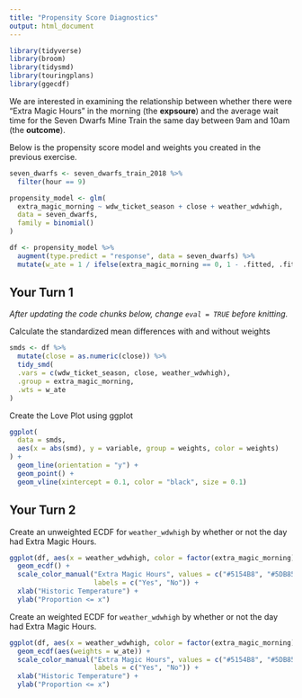 ```yaml
---
title: "Propensity Score Diagnostics"
output: html_document
---
```



```r
library(tidyverse)
library(broom)
library(tidysmd)
library(touringplans)
library(ggecdf)
```

We are interested in examining the relationship between whether there were "Extra Magic Hours" in the morning (the **expsoure**) and the average wait time for the Seven Dwarfs Mine Train the same day between 9am and 10am (the **outcome**).

Below is the propensity score model and weights you created in the previous exercise.

```r
seven_dwarfs <- seven_dwarfs_train_2018 %>%
  filter(hour == 9)

propensity_model <- glm(
  extra_magic_morning ~ wdw_ticket_season + close + weather_wdwhigh,
  data = seven_dwarfs,
  family = binomial()
)

df <- propensity_model %>%
  augment(type.predict = "response", data = seven_dwarfs) %>% 
  mutate(w_ate = 1 / ifelse(extra_magic_morning == 0, 1 - .fitted, .fitted))
```

## Your Turn 1

_After updating the code chunks below, change `eval = TRUE` before knitting._

Calculate the standardized mean differences with and without weights

```r
smds <- df %>% 
  mutate(close = as.numeric(close)) %>% 
  tidy_smd(
  .vars = c(wdw_ticket_season, close, weather_wdwhigh),
  .group = extra_magic_morning,
  .wts = w_ate
)
```


Create the Love Plot using ggplot

```r
ggplot(
  data = smds,
  aes(x = abs(smd), y = variable, group = weights, color = weights)
) +
  geom_line(orientation = "y") +
  geom_point() + 
  geom_vline(xintercept = 0.1, color = "black", size = 0.1)
```



## Your Turn 2

Create an unweighted ECDF for `weather_wdwhigh` by whether or not the day had Extra Magic Hours.

```r
ggplot(df, aes(x = weather_wdwhigh, color = factor(extra_magic_morning))) +
  geom_ecdf() +
  scale_color_manual("Extra Magic Hours", values = c("#5154B8", "#5DB854"),
                     labels = c("Yes", "No")) + 
  xlab("Historic Temperature") + 
  ylab("Proportion <= x") 
```


Create an weighted ECDF for `weather_wdwhigh` by whether or not the day had Extra Magic Hours.

```r
ggplot(df, aes(x = weather_wdwhigh, color = factor(extra_magic_morning))) +
  geom_ecdf(aes(weights = w_ate)) + 
  scale_color_manual("Extra Magic Hours", values = c("#5154B8", "#5DB854"),
                     labels = c("Yes", "No")) + 
  xlab("Historic Temperature") + 
  ylab("Proportion <= x") 
```

